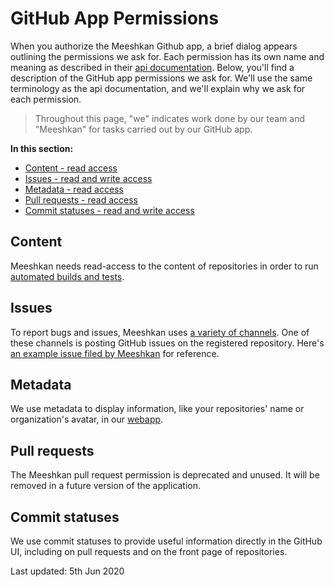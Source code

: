 
# GitHub App Permissions

When you authorize the Meeshkan Github app, a brief dialog appears outlining the permissions we ask for. Each permission has its own name and meaning as described in their [api documentation](https://developer.github.com/v3/apps/permissions/). Below, you'll find a description of the GitHub app permissions we ask for. We'll use the same terminology as the api documentation, and we'll explain why we ask for each permission.

> Throughout this page, "we" indicates work done by our team and "Meeshkan" for tasks carried out by our GitHub app.

**In this section:**

- [Content - read access](#content)
- [Issues - read and write access](#issues)
- [Metadata - read access](#metadata)
- [Pull requests - read access](#pull-requests)
- [Commit statuses - read and write access](#commit-statuses)

## Content

Meeshkan needs read-access to the content of repositories in order to run [automated builds and tests](/docs/how-meeshkan-works/).

## Issues

To report bugs and issues, Meeshkan uses [a variety of channels](/docs/how-meeshkan-works/#reporting-bugs-and-issues). One of these channels is posting GitHub issues on the registered repository. Here's [an example issue filed by Meeshkan](https://github.com/labsai/EDDI/issues/217) for reference.

## Metadata

We use metadata to display information, like your repositories' name or organization's avatar, in our [webapp](https://app.meeshkan.com/).

## Pull requests

The Meeshkan pull request permission is deprecated and unused. It will be removed in a future version of the application.

## Commit statuses

We use commit statuses to provide useful information directly in the GitHub UI, including on pull requests and on the front page of repositories.

<Box mt={10}>
  <Text as="i">Last updated: 5th Jun 2020</Text>
</Box>
